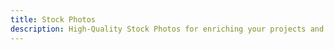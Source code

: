 ```yaml
---
title: Stock Photos
description: High-Quality Stock Photos for enriching your projects and presentations.
---
```


<Cards>
  <CustomCard
    title="Barnimages"
    href="https://barnimages.com/"
    description="Discover unique, high-res, free stock images. Perfect for personal or commercial use—no attribution needed. Exclusively at Barnimages."
    icon="/resources/stock-photos/barnimages.png"
  />
  <CustomCard
    title="Burst"
    href="https://www.shopify.com/stock-photos"
    description="Browse thousands of beautiful copyright-free images. All our pictures are free to download for personal and commercial use, no attribution required."
    icon="/resources/stock-photos/burst.png"
  />
  <CustomCard
    title="Coverr"
    href="https://coverr.co/"
    description="Discover a vast library of assets including high-quality free stock video clips and footage in HD and 4K. Perfect for personal or commercial projects."
    icon="/resources/stock-photos/coverr.png"
  />
  <CustomCard
    title="Cosmos"
    href="https://www.cosmos.so/"
    description="A discovery engine for creatives. Save anything on the web, curate into clusters, and share with the world. Welcome to Cosmos."
    icon="/resources/stock-photos/cosmos.png"
  />
  <CustomCard
    title="FOCA"
    href="https://focastock.com/"
    description="Use them in your website, themes, templates, projects, print materials, social posts, and more. CC0 license."
    icon="/resources/stock-photos/foca.png"
  />
  <CustomCard
    title="Freepik"
    href="https://www.freepik.com/"
    description="Millions of free graphic resources. ✓ Photos ✓ AI images ✓ Vectors ✓ Icons ✓ Templates ✓ Videos. Find out about our real-time AI art generator."
    icon="/resources/mockups/freepik.svg"
  />
  <CustomCard
    title="Lummi"
    href="https://lummi.ai/"
    description="Discover our selection of the best Midjourney --sref codes, created by the most talented digital artists. From editorial, to cinematographic, illustrations, and more."
    icon="/resources/stock-photos/lummi.png"
  />
  <CustomCard
    title="Mixkit"
    href="https://mixkit.co/"
    description="Download Free Stock Video Footage, Stock Music & Premiere Pro Templates for your next video editing project. All assets can be downloaded for free!"
    icon="/resources/stock-photos/mixkit.png"
  />
  <CustomCard
    title="Pexels"
    href="https://www.pexels.com/"
    description="Free stock photos & videos you can use everywhere. Browse millions of high-quality royalty free stock images & copyright free pictures. No attribution required."
    icon="/resources/stock-photos/pexels.png"
  />
  <CustomCard
    title="Texturelabs"
    href="https://texturelabs.org/"
    description="Texturelabs is an online resource for free, original textures and tutorials for art and design."
  />
  <CustomCard
    title="Unsplash"
    href="https://unsplash.com/"
    description="Beautiful, free images and photos that you can download and use for any project. Better than any royalty free or stock photos."
    icon="/resources/stock-photos/unsplash.png"
  />
</Cards>
